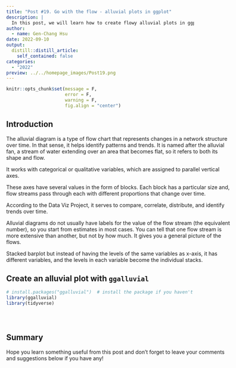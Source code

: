 ```yaml
---
title: "Post #19. Go with the flow - alluvial plots in ggplot"
description: |
  In this post, we will learn how to create flowy alluvial plots in ggplot with the extension package `ggalluvial`.
author:
  - name: Gen-Chang Hsu
date: 2022-09-10
output:
  distill::distill_article:
    self_contained: false
categories:
  - "2022"
preview: ../../homepage_images/Post19.png
---
```


<!-- Webpage style -->
<style>
d-article a {
    color: #2780e3 !important;
    border-bottom: none !important;
}

d-article a:hover {
    color: #2780e3 !important;
    border-bottom: 2px solid !important;
}

d-byline {
    margin-left: -10% !important;
}

d-title {
    margin-left: -10%;
}

d-title h1{
    font-size: 45px;
    width: 130%;
}

d-article {
    margin-left: -10%;
}

p {
    width: 120%;
}

d-article h2 {
    width: 120%;
}

d-article h3 {
  width: 120%;
  font-size: 28px;
}

div.article-footer{
    width: 120%;
}

d-article div.sourceCode { 
    width: 120% !important;
}

d-article pre { 
    width: 120% !important;
}

div.l-body {
    width: 120% !important;
}

div.l-body img {
    margin-right: 20% !important;
}

</style>

```r
knitr::opts_chunk$set(message = F, 
                      error = F, 
                      warning = F,
                      fig.align = "center")

```

<!-- Start of the article -->

## Introduction
The alluvial diagram is a type of flow chart that represents changes in a network structure over time. In that sense, it helps identify patterns and trends. It is named after the alluvial fan, a stream of water extending over an area that becomes flat, so it refers to both its shape and flow.

It works with categorical or qualitative variables, which are assigned to parallel vertical axes.

These axes have several values in the form of blocks. Each block has a particular size and, flow streams pass through each with different proportions that change over time.

According to the Data Viz Project, it serves to compare, correlate, distribute, and identify trends over time.

Alluvial diagrams do not usually have labels for the value of the flow stream (the equivalent number), so you start from estimates in most cases. You can tell that one flow stream is more extensive than another, but not by how much. It gives you a general picture of the flows.


Stacked barplot but instead of having the levels of the same variables as x-axis, it has different variables, and the levels in each variable become the individual stacks. 







## Create an alluvial plot with `ggalluvial`




```r
# install.packages("ggalluvial")  # install the package if you haven't
library(ggalluvial)
library(tidyverse)





```




## Summary





Hope you learn something useful from this post and don't forget to leave your comments and suggestions below if you have any!
